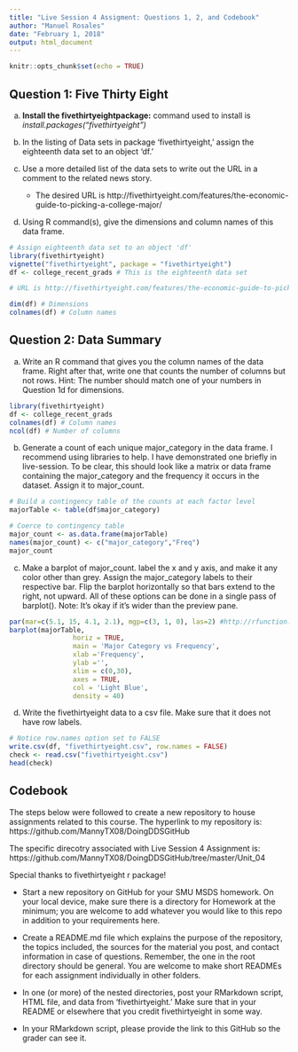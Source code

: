 ```yaml
---
title: "Live Session 4 Assigment: Questions 1, 2, and Codebook"
author: "Manuel Rosales"
date: "February 1, 2018" 
output: html_document
---
```


```r
knitr::opts_chunk$set(echo = TRUE)
```

## Question 1: Five Thirty Eight

a) **Install the fivethirtyeightpackage:** command used to install is *install.packages("fivethirtyeight")*

b) In the listing of Data sets in package 'fivethirtyeight,' assign the eighteenth data set to an object 'df.'

c) Use a more detailed list of the data sets to write out the URL in a comment to the related news story.   
    + The desired URL is http://fivethirtyeight.com/features/the-economic-guide-to-picking-a-college-major/

d) Using R command(s), give the dimensions and column names of this data frame.


```r
# Assign eighteenth data set to an object 'df'
library(fivethirtyeight)
vignette("fivethirtyeight", package = "fivethirtyeight")
df <- college_recent_grads # This is the eighteenth data set

# URL is http://fivethirtyeight.com/features/the-economic-guide-to-picking-a-college-major/

dim(df) # Dimensions
colnames(df) # Column names
```

## Question 2: Data Summary

a) Write an R command that gives you the column names of the data frame.  Right after that, write one that counts the number of columns but not rows.  Hint: The number should match one of your numbers in Question 1d for dimensions.

```r
library(fivethirtyeight)
df <- college_recent_grads
colnames(df) # Column names
ncol(df) # Number of columns
```

b) Generate a count of each unique major_category in the data frame.  I recommend using libraries to help.  I have demonstrated one briefly in live-session.  To be clear, this should look like a matrix or data frame containing the major_category and the frequency it occurs in the dataset.  Assign it to major_count.

```r
# Build a contingency table of the counts at each factor level
majorTable <- table(df$major_category)

# Coerce to contingency table
major_count <- as.data.frame(majorTable)
names(major_count) <- c("major_category","Freq")
major_count
```

c) Make a barplot of major_count.  label the x and y axis, and make it any color other than grey.  Assign the major_category labels to their respective bar.  Flip the barplot horizontally so that bars extend to the right, not upward.  All of these options can be done in a single pass of barplot(). Note: It's okay if it's wider than the preview pane.

```r
par(mar=c(5.1, 15, 4.1, 2.1), mgp=c(3, 1, 0), las=2) #http://rfunction.com/archives/1302
barplot(majorTable,
				horiz = TRUE,
				main = 'Major Category vs Frequency', 
				xlab ='Frequency',
				ylab ='',
				xlim = c(0,30),
				axes = TRUE,
				col = 'Light Blue',
				density = 40)
```

d) Write the fivethirtyeight data to a csv file.  Make sure that it does not have row labels.

```r
# Notice row.names option set to FALSE
write.csv(df, "fivethirtyeight.csv", row.names = FALSE)
check <- read.csv("fivethirtyeight.csv")
head(check)
```

## Codebook
The steps below were followed to create a new repository to house assignments related to this course. 
The hyperlink to my repository is: https://github.com/MannyTX08/DoingDDSGitHub  

The specific direcotry associated with Live Session 4 Assignment is: https://github.com/MannyTX08/DoingDDSGitHub/tree/master/Unit_04 

Special thanks to fivethirtyeight r package!

* Start a new repository on GitHub for your SMU MSDS homework.  On your local device, make sure there is a directory for Homework at the minimum; you are welcome to add whatever you would like to this repo in addition to your requirements here.

* Create a README.md file which explains the purpose of the repository, the topics included, the sources for the material you post, and contact information in case of questions. Remember, the one in the root directory should be general.  You are welcome to make short READMEs for each assignment individually in other folders.

* In one (or more) of the nested directories, post your RMarkdown script, HTML file, and data from 'fivethirtyeight.'  Make sure that in your README or elsewhere that you credit fivethirtyeight in some way.

* In your RMarkdown script, please provide the link to this GitHub so the grader can see it.
